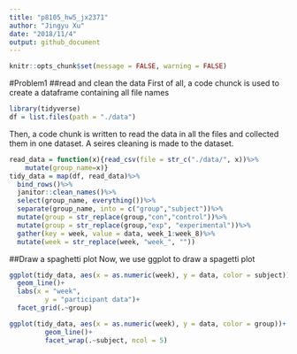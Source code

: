 ```yaml
---
title: "p8105_hw5_jx2371"
author: "Jingyu Xu"
date: "2018/11/4"
output: github_document
---
```

```r
knitr::opts_chunk$set(message = FALSE, warning = FALSE)
```

#Problem1
##read and clean the data
First of all, a code chunck is used to create a dataframe containing all file names 
```r
library(tidyverse)
df = list.files(path = "./data")
```

Then, a code chunk is written to read the data in all the files and collected them in one dataset. A seires cleaning is made to the dataset.
```r
read_data = function(x){read_csv(file = str_c("./data/", x))%>%
    mutate(group_name=x)}
tidy_data = map(df, read_data)%>%
  bind_rows()%>%
  janitor::clean_names()%>%
  select(group_name, everything())%>%
  separate(group_name, into = c("group","subject"))%>%
  mutate(group = str_replace(group,"con","control"))%>%
  mutate(group = str_replace(group,"exp", "experimental"))%>%
  gather(key = week, value = data, week_1:week_8)%>%
  mutate(week = str_replace(week, "week_", ""))
```

##Draw a spaghetti plot
Now, we use ggplot to draw a spagetti plot
```r
ggplot(tidy_data, aes(x = as.numeric(week), y = data, color = subject))+
  geom_line()+
  labs(x = "week", 
         y = "participant data")+
  facet_grid(.~group)

ggplot(tidy_data, aes(x = as.numeric(week), y = data, color = group))+
         geom_line()+
         facet_wrap(.~subject, ncol = 5)
```



